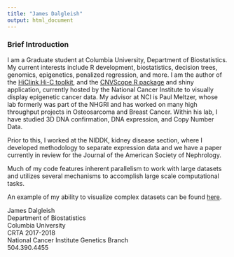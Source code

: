 ```yaml
---
title: "James Dalgleish"
output: html_document
---
```



### Brief Introduction

I am a Graduate student at Columbia University, Department of Biostatistics.
My current interests include R development, biostatistics, decision trees, genomics,
epigenetics, penalized regression, and more. I am the author of the [HiClink Hi-C toolkit](https://github.com/jamesdalg/HiClink), and the [CNVScope R package](https://cran.r-project.org/package=CNVScope) and shiny application, currently hosted by the National Cancer Institute to visually display epigenetic cancer data. My advisor at NCI is Paul Meltzer, whose lab formerly was part of the NHGRI and has worked on many high throughput projects in Osteosarcoma and Breast Cancer. Within his lab, I have studied 3D DNA confirmation, DNA expression, and Copy Number Data.

Prior to this, I worked at the NIDDK, kidney disease section, where I developed methodology to separate expression data and we have a paper currently in review for the Journal of the American Society of Nephrology.

Much of my code features inherent parallelism to work with large datasets and utilizes several mechanisms to accomplish large scale computational tasks.

An example of my ability to visualize complex datasets can be found [here](noaa_flexdash.html).  


James Dalgleish  
Department of Biostatistics  
Columbia University  
CRTA 2017-2018  
National Cancer Institute 
Genetics Branch  
504.390.4455